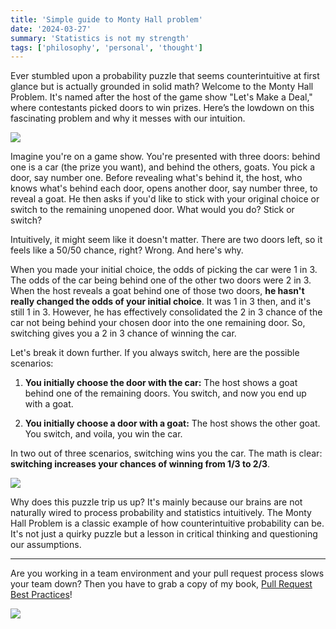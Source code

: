 ```yaml
---
title: 'Simple guide to Monty Hall problem'
date: '2024-03-27'
summary: 'Statistics is not my strength'
tags: ['philosophy', 'personal', 'thought']
---
```


Ever stumbled upon a probability puzzle that seems counterintuitive at first glance but is actually grounded in solid math? Welcome to the Monty Hall Problem. It's named after the host of the game show "Let's Make a Deal," where contestants picked doors to win prizes. Here’s the lowdown on this fascinating problem and why it messes with our intuition.

![](/static/images/articles/monty-hall.png.webp)

Imagine you're on a game show. You're presented with three doors: behind one is a car (the prize you want), and behind the others, goats. You pick a door, say number one. Before revealing what's behind it, the host, who knows what's behind each door, opens another door, say number three, to reveal a goat. He then asks if you'd like to stick with your original choice or switch to the remaining unopened door. What would you do? Stick or switch?

Intuitively, it might seem like it doesn't matter. There are two doors left, so it feels like a 50/50 chance, right? Wrong. And here's why.

When you made your initial choice, the odds of picking the car were 1 in 3. The odds of the car being behind one of the other two doors were 2 in 3. When the host reveals a goat behind one of those two doors, **he hasn't really changed the odds of your initial choice**. It was 1 in 3 then, and it's still 1 in 3. However, he has effectively consolidated the 2 in 3 chance of the car not being behind your chosen door into the one remaining door. So, switching gives you a 2 in 3 chance of winning the car.

Let's break it down further. If you always switch, here are the possible scenarios:

1. **You initially choose the door with the car:** The host shows a goat behind one of the remaining doors. You switch, and now you end up with a goat.

2. **You initially choose a door with a goat:** The host shows the other goat. You switch, and voila, you win the car.

In two out of three scenarios, switching wins you the car. The math is clear: **switching increases your chances of winning from 1/3 to 2/3**.

![](/static/images/articles/goat-car.png.webp)

Why does this puzzle trip us up? It's mainly because our brains are not naturally wired to process probability and statistics intuitively. The Monty Hall Problem is a classic example of how counterintuitive probability can be. It's not just a quirky puzzle but a lesson in critical thinking and questioning our assumptions.

---

Are you working in a team environment and your pull request process slows your team down? Then you have to grab a copy of my book, [Pull Request Best Practices](https://pr.nico.fyi)!

![](/static/images/articles/pull-request-best-practices.png)
